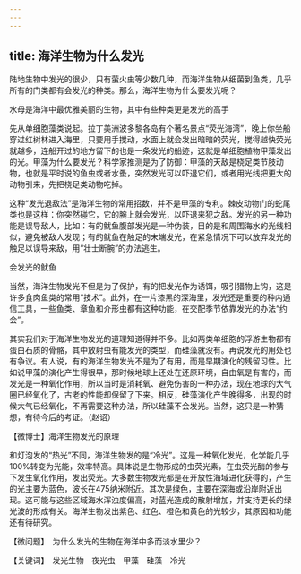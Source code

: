 ```yaml
---
---
---
```

title: 海洋生物为什么发光
---




陆地生物中发光的很少，只有萤火虫等少数几种，而海洋生物从细菌到鱼类，几乎所有的门类都有会发光的种类。那么，海洋生物为什么要发光呢？

水母是海洋中最优雅美丽的生物，其中有些种类更是发光的高手



先从单细胞藻类说起。拉丁美洲波多黎各岛有个著名景点“荧光海湾”，晚上你坐船穿过红树林进入海里，只要用手搅动，水面上就会发出暗暗的荧光，搅得越快荧光就越多，连船开过的地方留下的也是一条发光的船迹，这就是单细胞植物甲藻发出的光。甲藻为什么要发光？科学家推测是为了防御：甲藻的天敌是桡足类节肢动物，也就是平时说的鱼虫或者水蚤，突然发光可以吓退它们，或者用光线把更大的动物引来，先把桡足类动物吃掉。

这种“发光退敌法”是海洋生物的常用招数，并不是甲藻的专利。棘皮动物门的蛇尾类也是这样：你突然碰它，它的腕上就会发光，以吓退来犯之敌。发光的另一种功能是误导敌人，比如：有的鱿鱼腹部发光是一种伪装，目的是和周围海水的光线相似，避免被敌人发现；有的鱿鱼在触足的末端发光，在紧急情况下可以放弃发光的触足以误导来敌，用“壮士断腕”的办法逃生。

会发光的鱿鱼



当然，海洋生物发光不但是为了保护，有的把发光作为诱饵，吸引猎物上钩，这是许多食肉鱼类的常用“技术”。此外，在一片漆黑的深海里，发光还是重要的种内通信工具，一些鱼类、章鱼和介形虫都有这种功能，在交配季节依靠发光的办法“约会”。

其实我们对于海洋生物发光的道理知道得并不多。比如两类单细胞的浮游生物都有蛋白石质的骨骼，其中放射虫有能发光的类型，而硅藻就没有。再说发光的用处也有争议。有人说，有的海洋生物发光不是为了有用，而是早期演化的残留习性。比如说甲藻的演化产生得很早，那时候地球上还处在还原环境，自由氧是有害的，而发光是一种氧化作用，所以当时是消耗氧、避免伤害的一种办法，现在地球的大气圈已经氧化了，古老的性能却保留了下来。相反，硅藻演化产生晚得多，出现的时候大气已经氧化，不再需要这种办法，所以硅藻不会发光。当然，这只是一种猜想，有待今后的考证。（赵诏）





【微博士】海洋生物发光的原理

和灯泡发的“热光”不同，海洋生物发的是“冷光”。这是一种氧化发光，化学能几乎100%转变为光能，效率特高。具体说是生物形成的虫荧光素，在虫荧光酶的参与下发生氧化作用，发出荧光。大多数生物发光都是在开放性海域进化获得的，产生的光主要为蓝色，波长在475纳米附近。其次是绿色，主要在深海或沿岸附近出现。这可能与这些区域海水浑浊度偏高，对蓝光造成的散射增加，并支持更长的绿光波的形成有关。海洋生物发出紫色、红色、橙色和黄色的光较少，其原因和功能还有待研究。

【微问题】　为什么发光的生物在海洋中多而淡水里少？

【关键词】　发光生物　夜光虫　甲藻　硅藻　冷光